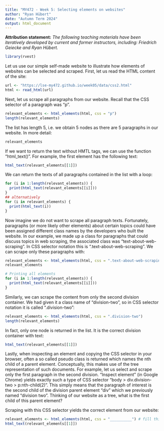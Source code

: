 ```yaml
---
title: "MY472 - Week 5: Selecting elements on websites"
author: "Ryan Hübert"
date: "Autumn Term 2024"
output: html_document
---
```


**Attribution statement:** _The following teaching materials have been iteratively developed by current and former instructors, including: Friedrich Geiecke and Ryan Hübert._

```r
library(rvest)
```

Let us use our simple self-made website to illustrate how elements of websites can be selected and scraped. First, let us read the HTML content of the site:

```r
url <- "https://lse-my472.github.io/week05/data/css2.html"
html <- read_html(url)
```

Next, let us scrape all paragraphs from our website. Recall that the CSS selector of a paragraph was "p".

```r
relevant_elements <- html_elements(html, css = "p")
length(relevant_elements)
```

The list has length 5, i.e. we obtain 5 nodes as there are 5 paragraphs in our website. In more detail:

```r
relevant_elements
```

If we want to return the text without HMTL tags, we can use the function "html_text()". For example, the first element has the following text:

```r
html_text(relevant_elements[[1]])
```

We can return the texts of all paragraphs contained in the list with a loop:

```r
for (i in 1:length(relevant_elements)) {
  print(html_text(relevant_elements[[i]]))
}
## alternatively
for (i in relevant_elements) {
  print(html_text(i))
}
```

Now imagine we do not want to scrape all paragraph texts. Fortunately, paragraphs (or more likely other elements) about certain topics could have been assigned different class names by the developers who built the website. In our example, we made up a class for paragraphs that could discuss topics in web scraping, the associated class was "text-about-web-scraping". In CSS selector notation this is ".text-about-web-scraping". We can scrape only these paragraphs with:

```r
relevant_elements <- html_elements(html, css = ".text-about-web-scraping")
relevant_elements
```

```r
# Printing all elements
for (i in 1:length(relevant_elements)) {
  print(html_text(relevant_elements[[i]]))
}
```

Similarly, we can scrape the content from only the second division container. We had given it a class name of "division-two", so in CSS selector notation it is called ".division-two":

```r
relevant_elements <- html_elements(html, css = ".division-two")
length(relevant_elements)
```

In fact, only one node is returned in the list. It is the correct division container with text:

```r
html_text(relevant_elements[[1]])
```

Lastly, when inspecting an element and copying the CSS selector in your browser, often a so called pseudo class is returned which names the nth child of a parent element. Conceptually, this makes use of the tree representation of such documents. For example, let us select and scrape only the first paragraph in the second division. "Inspect element" (in Google Chrome) yields exactly such a type of CSS selector "body > div.division-two > p:nth-child(2)". This simply means that the paragraph of interest is the second child of the division parent element "div" which we previously named "division two". Thinking of our website as a tree, what is the first child of this parent element?

Scraping with this CSS selector yields the correct element from our website:

```r
relevant_elements <- html_elements(html, css = "__________") # fill this in during lecture
html_text(relevant_elements[[1]])
```